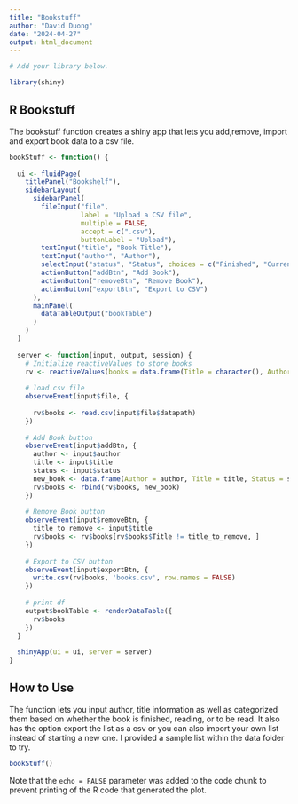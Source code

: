 ```yaml
---
title: "Bookstuff"
author: "David Duong"
date: "2024-04-27"
output: html_document
---
```


```r
# Add your library below.

library(shiny)

```

## R Bookstuff

The bookstuff function creates a shiny app that lets you add,remove, import and export book data to a csv file.

```r
bookStuff <- function() {
  
  ui <- fluidPage(
    titlePanel("Bookshelf"),
    sidebarLayout(
      sidebarPanel(
        fileInput("file",
                  label = "Upload a CSV file",
                  multiple = FALSE,
                  accept = c(".csv"),
                  buttonLabel = "Upload"),
        textInput("title", "Book Title"),
        textInput("author", "Author"),
        selectInput("status", "Status", choices = c("Finished", "Currently Reading", "To Be Read")),
        actionButton("addBtn", "Add Book"),
        actionButton("removeBtn", "Remove Book"),
        actionButton("exportBtn", "Export to CSV")
      ),
      mainPanel(
        dataTableOutput("bookTable")
      )
    )
  )
  
  server <- function(input, output, session) {
    # Initialize reactiveValues to store books
    rv <- reactiveValues(books = data.frame(Title = character(), Author = character(), Status = character(), stringsAsFactors = FALSE))
    
    # load csv file
    observeEvent(input$file, {
      
      rv$books <- read.csv(input$file$datapath)
    })
    
    # Add Book button 
    observeEvent(input$addBtn, {
      author <- input$author
      title <- input$title
      status <- input$status
      new_book <- data.frame(Author = author, Title = title, Status = status, stringsAsFactors = FALSE)
      rv$books <- rbind(rv$books, new_book)
    })
    
    # Remove Book button 
    observeEvent(input$removeBtn, {
      title_to_remove <- input$title
      rv$books <- rv$books[rv$books$Title != title_to_remove, ]
    })
    
    # Export to CSV button 
    observeEvent(input$exportBtn, {
      write.csv(rv$books, 'books.csv', row.names = FALSE)
    })
    
    # print df
    output$bookTable <- renderDataTable({
      rv$books
    })
  }
  
  shinyApp(ui = ui, server = server)
}
```

## How to Use

The function lets you input author, title information as well as categorized them based on whether the book is finished, reading, or to be read. It also has the option export the list as a csv or you can also import your own list instead of starting a new one. I provided a sample list within the data folder to try.


```r
bookStuff()
```

Note that the `echo = FALSE` parameter was added to the code chunk to prevent printing of the R code that generated the plot.
